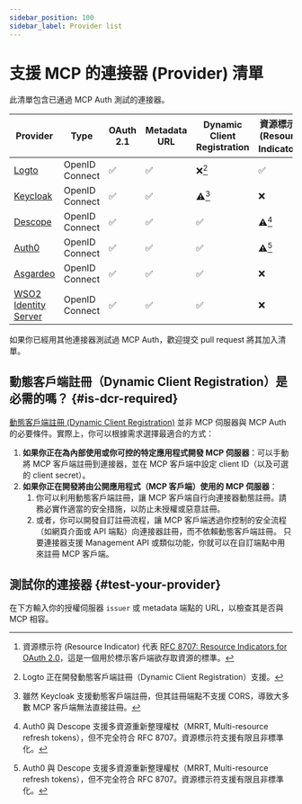 ```yaml
---
sidebar_position: 100
sidebar_label: Provider list
---
```



# 支援 MCP 的連接器 (Provider) 清單

此清單包含已通過 MCP Auth 測試的連接器。

| Provider                                                  | Type           | OAuth 2.1 | Metadata URL | Dynamic Client Registration | 資源標示符 (Resource Indicator)[^1] |
| --------------------------------------------------------- | -------------- | --------- | ------------ | --------------------------- | ---------------------- |
| [Logto](https://logto.io)                                 | OpenID Connect | ✅        | ✅           | ❌[^2]                      | ✅                     |
| [Keycloak](https://www.keycloak.org)                      | OpenID Connect | ✅        | ✅           | ⚠️[^3]                      | ❌                     |
| [Descope](https://www.descope.com)                        | OpenID Connect | ✅        | ✅           | ✅                          | ⚠️[^4]                 |
| [Auth0](https://www.auth0.com)                            | OpenID Connect | ✅        | ✅           | ✅                          | ⚠️[^4]                 |
| [Asgardeo](https://wso2.com/asgardeo)                     | OpenID Connect | ✅        | ✅           | ✅                          | ❌                     |
| [WSO2 Identity Server](https://wso2.com/identity-server/) | OpenID Connect | ✅        | ✅           | ✅                          | ❌                     |

如果你已經用其他連接器測試過 MCP Auth，歡迎提交 pull request 將其加入清單。

[^1]: 資源標示符 (Resource Indicator) 代表 [RFC 8707: Resource Indicators for OAuth 2.0](https://datatracker.ietf.org/doc/html/rfc8707)，這是一個用於標示客戶端欲存取資源的標準。

[^2]: Logto 正在開發動態客戶端註冊（Dynamic Client Registration）支援。

[^3]: 雖然 Keycloak 支援動態客戶端註冊，但其註冊端點不支援 CORS，導致大多數 MCP 客戶端無法直接註冊。

[^4]: Auth0 與 Descope 支援多資源重新整理權杖（MRRT, Multi-resource refresh tokens），但不完全符合 RFC 8707。資源標示符支援有限且非標準化。

## 動態客戶端註冊（Dynamic Client Registration）是必需的嗎？ \{#is-dcr-required}

[動態客戶端註冊 (Dynamic Client Registration)](https://datatracker.ietf.org/doc/html/rfc7591) 並非 MCP 伺服器與 MCP Auth 的必要條件。實際上，你可以根據需求選擇最適合的方式：

1. **如果你正在為內部使用或你可控的特定應用程式開發 MCP 伺服器**：可以手動將 MCP 客戶端註冊到連接器，並在 MCP 客戶端中設定 client ID（以及可選的 client secret）。
2. **如果你正在開發將由公開應用程式（MCP 客戶端）使用的 MCP 伺服器**：
   1. 你可以利用動態客戶端註冊，讓 MCP 客戶端自行向連接器動態註冊。請務必實作適當的安全措施，以防止未授權或惡意註冊。
   2. 或者，你可以開發自訂註冊流程，讓 MCP 客戶端透過你控制的安全流程（如網頁介面或 API 端點）向連接器註冊，而不依賴動態客戶端註冊。
      只要連接器支援 Management API 或類似功能，你就可以在自訂端點中用來註冊 MCP 客戶端。

## 測試你的連接器 \{#test-your-provider}

在下方輸入你的授權伺服器 `issuer` 或 metadata 端點的 URL，以檢查其是否與 MCP 相容。

<TestProvider />